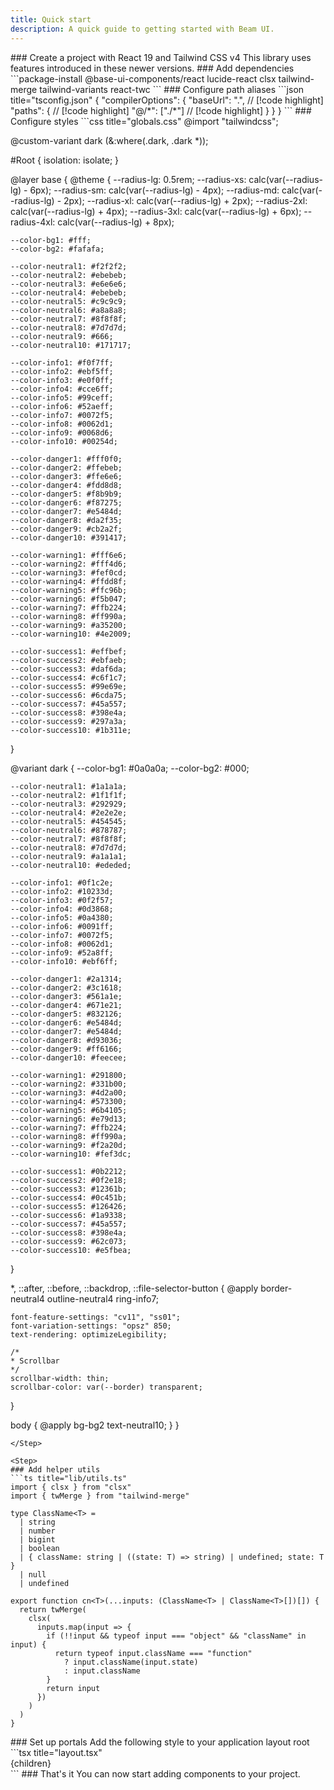 ```yaml
---
title: Quick start
description: A quick guide to getting started with Beam UI.
---
```


<Steps>

<Step>
### Create a project with React 19 and Tailwind CSS v4
This library uses features introduced in these newer versions.
</Step>

<Step>
### Add dependencies
```package-install
@base-ui-components/react lucide-react clsx tailwind-merge tailwind-variants react-twc
```

</Step>

<Step>
### Configure path aliases
```json title="tsconfig.json"
{
  "compilerOptions": {
    "baseUrl": ".", // [!code highlight]
    "paths": { // [!code highlight]
      "@/*": ["./*"] // [!code highlight]
    }
  }
}
```
</Step>

<Step>
### Configure styles
```css title="globals.css"
@import "tailwindcss";

@custom-variant dark (&:where(.dark, .dark *));

#Root {
  isolation: isolate;
}

@layer base {
  @theme {
    --radius-lg: 0.5rem;
    --radius-xs: calc(var(--radius-lg) - 6px);
    --radius-sm: calc(var(--radius-lg) - 4px);
    --radius-md: calc(var(--radius-lg) - 2px);
    --radius-xl: calc(var(--radius-lg) + 2px);
    --radius-2xl: calc(var(--radius-lg) + 4px);
    --radius-3xl: calc(var(--radius-lg) + 6px);
    --radius-4xl: calc(var(--radius-lg) + 8px);

    --color-bg1: #fff;
    --color-bg2: #fafafa;

    --color-neutral1: #f2f2f2;
    --color-neutral2: #ebebeb;
    --color-neutral3: #e6e6e6;
    --color-neutral4: #ebebeb;
    --color-neutral5: #c9c9c9;
    --color-neutral6: #a8a8a8;
    --color-neutral7: #8f8f8f;
    --color-neutral8: #7d7d7d;
    --color-neutral9: #666;
    --color-neutral10: #171717;

    --color-info1: #f0f7ff;
    --color-info2: #ebf5ff;
    --color-info3: #e0f0ff;
    --color-info4: #cce6ff;
    --color-info5: #99ceff;
    --color-info6: #52aeff;
    --color-info7: #0072f5;
    --color-info8: #0062d1;
    --color-info9: #0068d6;
    --color-info10: #00254d;

    --color-danger1: #fff0f0;
    --color-danger2: #ffebeb;
    --color-danger3: #ffe6e6;
    --color-danger4: #fdd8d8;
    --color-danger5: #f8b9b9;
    --color-danger6: #f87275;
    --color-danger7: #e5484d;
    --color-danger8: #da2f35;
    --color-danger9: #cb2a2f;
    --color-danger10: #391417;

    --color-warning1: #fff6e6;
    --color-warning2: #fff4d6;
    --color-warning3: #fef0cd;
    --color-warning4: #ffdd8f;
    --color-warning5: #ffc96b;
    --color-warning6: #f5b047;
    --color-warning7: #ffb224;
    --color-warning8: #ff990a;
    --color-warning9: #a35200;
    --color-warning10: #4e2009;

    --color-success1: #effbef;
    --color-success2: #ebfaeb;
    --color-success3: #daf6da;
    --color-success4: #c6f1c7;
    --color-success5: #99e69e;
    --color-success6: #6cda75;
    --color-success7: #45a557;
    --color-success8: #398e4a;
    --color-success9: #297a3a;
    --color-success10: #1b311e;
  }

  @variant dark {
    --color-bg1: #0a0a0a;
    --color-bg2: #000;

    --color-neutral1: #1a1a1a;
    --color-neutral2: #1f1f1f;
    --color-neutral3: #292929;
    --color-neutral4: #2e2e2e;
    --color-neutral5: #454545;
    --color-neutral6: #878787;
    --color-neutral7: #8f8f8f;
    --color-neutral8: #7d7d7d;
    --color-neutral9: #a1a1a1;
    --color-neutral10: #ededed;

    --color-info1: #0f1c2e;
    --color-info2: #10233d;
    --color-info3: #0f2f57;
    --color-info4: #0d3868;
    --color-info5: #0a4380;
    --color-info6: #0091ff;
    --color-info7: #0072f5;
    --color-info8: #0062d1;
    --color-info9: #52a8ff;
    --color-info10: #ebf6ff;

    --color-danger1: #2a1314;
    --color-danger2: #3c1618;
    --color-danger3: #561a1e;
    --color-danger4: #671e21;
    --color-danger5: #832126;
    --color-danger6: #e5484d;
    --color-danger7: #e5484d;
    --color-danger8: #d93036;
    --color-danger9: #ff6166;
    --color-danger10: #feecee;

    --color-warning1: #291800;
    --color-warning2: #331b00;
    --color-warning3: #4d2a00;
    --color-warning4: #573300;
    --color-warning5: #6b4105;
    --color-warning6: #e79d13;
    --color-warning7: #ffb224;
    --color-warning8: #ff990a;
    --color-warning9: #f2a20d;
    --color-warning10: #fef3dc;

    --color-success1: #0b2212;
    --color-success2: #0f2e18;
    --color-success3: #12361b;
    --color-success4: #0c451b;
    --color-success5: #126426;
    --color-success6: #1a9338;
    --color-success7: #45a557;
    --color-success8: #398e4a;
    --color-success9: #62c073;
    --color-success10: #e5fbea;
  }

  *,
  ::after,
  ::before,
  ::backdrop,
  ::file-selector-button {
    @apply border-neutral4 outline-neutral4 ring-info7;

    font-feature-settings: "cv11", "ss01";
    font-variation-settings: "opsz" 850;
    text-rendering: optimizeLegibility;

    /*
    * Scrollbar
    */
    scrollbar-width: thin;
    scrollbar-color: var(--border) transparent;
  }

  body {
    @apply bg-bg2 text-neutral10;
  }
}
```
</Step>

<Step>
### Add helper utils
```ts title="lib/utils.ts"
import { clsx } from "clsx"
import { twMerge } from "tailwind-merge"

type ClassName<T> =
  | string
  | number
  | bigint
  | boolean
  | { className: string | ((state: T) => string) | undefined; state: T }
  | null
  | undefined

export function cn<T>(...inputs: (ClassName<T> | ClassName<T>[])[]) {
  return twMerge(
    clsx(
      inputs.map(input => {
        if (!!input && typeof input === "object" && "className" in input) {
          return typeof input.className === "function"
            ? input.className(input.state)
            : input.className
        }
        return input
      })
    )
  )
}
```
</Step>

<Step>
### Set up portals
Add the following style to your application layout root
```tsx title="layout.tsx"
<body>
  <div id="Root">
    {children}
  </div>
</body>
```
</Step>

<Step>
### That's it
You can now start adding components to your project.
</Step>

</Steps>